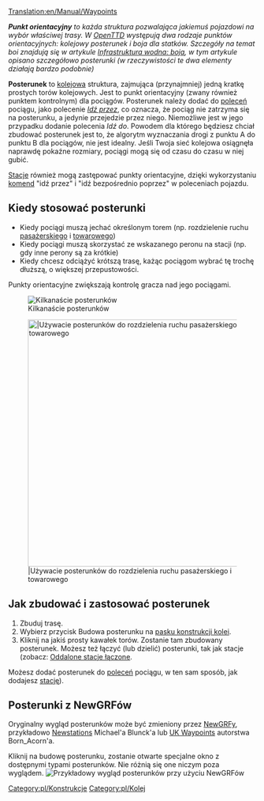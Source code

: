 [[Translation:en/Manual/Waypoints]]

'''''Punkt orientacyjny''' to każda struktura pozwalająca jakiemuś pojazdowi na wybór właściwej trasy. W [[pl/Manual/Main Page|OpenTTD]] występują dwa rodzaje punktów orientacyjnych: kolejowy posterunek i boja dla statków. Szczegóły na temat boi znajdują się w artykule [[pl/Infrastruktura wodna#boja|Infrastruktura wodna: boja]], w tym artykule opisano szczegółowo posterunki (w rzeczywistości te dwa elementy działają bardzo podobnie)''

'''Posterunek''' to [[pl/Manual/Linie kolejowe|kolejowa]] struktura, zajmująca (przynajmniej) jedną kratkę prostych torów kolejowych. Jest to punkt orientacyjny (zwany również punktem kontrolnym) dla pociągów. Posterunek należy dodać do [[pl/Manual/Polecenia|poleceń]] pociągu, jako polecenie [[pl/Manual/Polecenia#opcje-postoju|''Idź przez'']], co oznacza, że pociąg nie zatrzyma się na posterunku, a jedynie przejedzie przez niego. Niemożliwe jest w jego przypadku dodanie polecenia ''Idź do''. Powodem dla którego będziesz chciał zbudować posterunek jest to, że algorytm wyznaczania drogi z punktu A do punktu B dla pociągów, nie jest idealny. Jeśli Twoja sieć kolejowa osiągnęła naprawdę pokaźne rozmiary, pociągi mogą się od czasu do czasu w niej gubić.

[[pl/Manual/Stacje|Stacje]] również mogą zastępować punkty orientacyjne, dzięki wykorzystaniu [[pl/Manual/Polecenia#opcje-postoju|komend]] "idź przez" i "idź bezpośrednio poprzez" w poleceniach pojazdu.

==Kiedy stosować posterunki==
* Kiedy pociągi muszą jechać określonym torem (np. rozdzielenie ruchu [[pl/Manual/Base Set/Cargos/Pasażerowie|pasażerskiego]] i [[pl/Manual/Ładunek|towarowego]])
* Kiedy pociągi muszą skorzystać ze wskazanego peronu na stacji (np. gdy inne perony są za krótkie)
* Kiedy chcesz odciążyć krótszą trasę, każąc pociągom wybrać tę trochę dłuższą, o większej przepustowości.

Punkty orientacyjne zwiększają kontrolę gracza nad jego pociągami.

[[File:en/Checkpoints.png|center|frame|Kilkanaście posterunków]]

[[File:en/Waypoints.png|center|thumb|500px||Używacie posterunków do rozdzielenia ruchu pasażerskiego i towarowego]]

==Jak zbudować i zastosować posterunek==

# Zbuduj trasę.
# Wybierz przycisk Budowa posterunku na [[en/Konstrukcje kolejowe#pasek-konstrukcji|pasku konstrukcji kolei]].
# Kliknij na jakiś prosty kawałek torów. Zostanie tam zbudowany posterunek. Możesz też łączyć (lub dzielić) posterunki, tak jak stacje (zobacz: [[pl/Archive/Manual/Settings/Oddalone stacje łączone|Oddalone stacje łączone]].

Możesz dodać posterunek do [[pl/Manual/Polecenia|poleceń]] pociągu, w ten sam sposób, jak dodajesz [[pl/Manual/Stacje|stację]]).

==Posterunki z NewGRFów==
Oryginalny wygląd posterunków może być zmieniony przez [[pl/Manual/NewGRF|NewGRFy]], przykładowo [http://grfcrawler.tt-forums.net/details.php?do=details&id=13 Newstations] Michael'a Blunck'a lub [http://grfcrawler.tt-forums.net/details.php?do=details&id=104 UK Waypoints] autorstwa Born_Acorn'a.

Kliknij na budowę posterunku, zostanie otwarte specjalne okno z dostępnymi typami posterunków. Nie różnią się one niczym poza wyglądem.
[[File:en/Newgrfwayp.png|center|frame|Przykładowy wygląd posterunków przy użyciu NewGRFów]]

[[Category:pl/Konstrukcje]]
[[Category:pl/Kolej]]